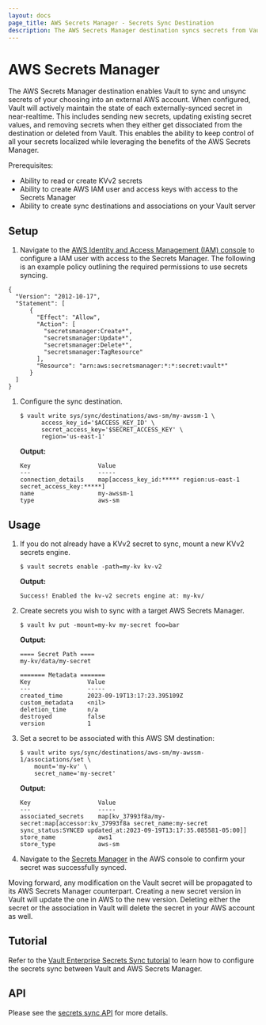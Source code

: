 ```yaml
---
layout: docs
page_title: AWS Secrets Manager - Secrets Sync Destination
description: The AWS Secrets Manager destination syncs secrets from Vault to AWS.
---
```


# AWS Secrets Manager

The AWS Secrets Manager destination enables Vault to sync and unsync secrets of your choosing into
an external AWS account. When configured, Vault will actively maintain the state of each externally-synced
secret in near-realtime. This includes sending new secrets, updating existing secret values, and removing
secrets when they either get dissociated from the destination or deleted from Vault. This enables the
ability to keep control of all your secrets localized while leveraging the benefits of the AWS Secrets Manager.

Prerequisites:
* Ability to read or create KVv2 secrets
* Ability to create AWS IAM user and access keys with access to the Secrets Manager
* Ability to create sync destinations and associations on your Vault server

## Setup

1. Navigate to the [AWS Identity and Access Management (IAM) console](https://us-east-1.console.aws.amazon.com/iamv2/home#/home)
  to configure a IAM user with access to the Secrets Manager. The following is an example policy outlining the required
  permissions to use secrets syncing.

  ```
  {
    "Version": "2012-10-17",
    "Statement": [
        {
          "Effect": "Allow",
          "Action": [
            "secretsmanager:Create*",
            "secretsmanager:Update*",
            "secretsmanager:Delete*",
            "secretsmanager:TagResource"
          ],
          "Resource": "arn:aws:secretsmanager:*:*:secret:vault*"
        }
    ]
  }
  ```

1.	Configure the sync destination.

	```shell-session
	$ vault write sys/sync/destinations/aws-sm/my-awssm-1 \
		  access_key_id='$ACCESS_KEY_ID' \
		  secret_access_key='$SECRET_ACCESS_KEY' \
		  region='us-east-1'
	```

	**Output:**

	<CodeBlockConfig hideClipboard>

	```text
	Key                   Value
	---                   -----
	connection_details    map[access_key_id:***** region:us-east-1 secret_access_key:*****]
	name                  my-awssm-1
	type                  aws-sm
	```

	</CodeBlockConfig>

## Usage

1.	If you do not already have a KVv2 secret to sync, mount a new KVv2 secrets engine.

	```shell-session
	$ vault secrets enable -path=my-kv kv-v2
	```

	**Output:**

	<CodeBlockConfig hideClipboard>

	```plaintext
	Success! Enabled the kv-v2 secrets engine at: my-kv/
	```

	</CodeBlockConfig>

1. Create secrets you wish to sync with a target AWS Secrets Manager.

	```shell-session
	$ vault kv put -mount=my-kv my-secret foo=bar
	```

	**Output:**

	<CodeBlockConfig hideClipboard>

	```plaintext
	==== Secret Path ====
	my-kv/data/my-secret

	======= Metadata =======
	Key                Value
	---                -----
	created_time       2023-09-19T13:17:23.395109Z
	custom_metadata    <nil>
	deletion_time      n/a
	destroyed          false
	version            1
	```

	</CodeBlockConfig>

1.	Set a secret to be associated with this AWS SM destination:

	```shell-session
	$ vault write sys/sync/destinations/aws-sm/my-awssm-1/associations/set \
		mount='my-kv' \
		secret_name='my-secret'
	```

	**Output:**

	<CodeBlockConfig hideClipboard>

	```
	Key                   Value
	---                   -----
	associated_secrets    map[kv_37993f8a/my-secret:map[accessor:kv_37993f8a secret_name:my-secret sync_status:SYNCED updated_at:2023-09-19T13:17:35.085581-05:00]]
	store_name            aws1
	store_type            aws-sm
	```

	</CodeBlockConfig>

1. Navigate to the [Secrets Manager](https://console.aws.amazon.com/secretsmanager/) in the AWS console
	to confirm your secret was successfully synced.

Moving forward, any modification on the Vault secret will be propagated to its AWS Secrets Manager
counterpart. Creating a new secret version in Vault will update the one in AWS to the new version. Deleting either
the secret or the association in Vault will delete the secret in your AWS account as well.

## Tutorial

Refer to the [Vault Enterprise Secrets Sync tutorial](/vault/tutorials/enterprise/secrets-sync)
to learn how to configure the secrets sync between Vault and AWS Secrets Manager.

## API

Please see the [secrets sync API](/vault/api-docs/system/secrets-sync) for more details.
